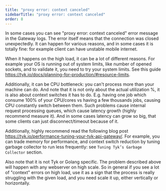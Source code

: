 ```yaml
---
title: "proxy error: context canceled"
sidebarTitle: "proxy error: context canceled"
order: 8
---
```


In some cases you can see "proxy error: context canceled" error message in the Gateway logs.
The error itself means that the connection was closed unexpectedly. 
It can happen for various reasons, and in some cases it is totally fine: for example client can have unstable mobile internet.

When it happens on the high load, it can be a lot of different reasons.
For example your OS is running out of system limits, like number of opened sockets, and to validate it, you need to try your system limits.
See this guide https://tyk.io/docs/planning-for-production/#resource-limits.

Additionally, it can be CPU bottleneck: you can't process more than your machine  can do.
And note that it is not only about the actual utilization %, it is also about context switches it has to do. 
E.g. having one job which consume 100% of your CPU/cores vs having a few thousands jobs, causing CPU constantly switch between them. 
Such problems cause internal request processing queues, which cause latency growth (highly recommend measure it). 
And in some cases latency can grow so big, that some clients can just disconnect/timeout because of it. 

Additionally, highly recommend read the following blog post https://tyk.io/performance-tuning-your-tyk-api-gateway/.
For example, you can trade memory for performance, and context switch reduction by tuning garbage collector to run less frequently: see `Tuning Tyk’s Garbage Collector` section.


Also note that it is not Tyk or Golang specific.
The problem described above will happen with any webserver on high scale. 
So in general if you see a lot of "context" errors on high load, use it as a sign that the process is really struggling with the given load, and you need scale it up, either vertically or horizontally. 
